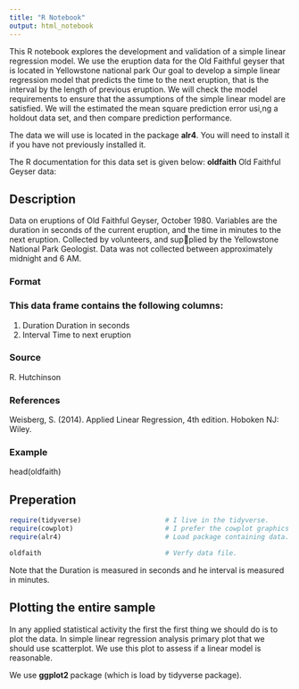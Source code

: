 ```yaml
---
title: "R Notebook"
output: html_notebook
---
```

This R notebook explores the development and validation of a simple linear regression model.  We use the eruption data for the Old Faithful geyser that is located in Yellowstone national park
Our goal to develop a simple linear regression model that predicts the time to the next eruption, that is the interval by the length of previous eruption.  We will check the model requirements to ensure that the assumptions of the simple linear model are satisfied.  We will the estimated the mean square prediction error usi,ng a holdout data set, and then compare prediction performance.

The data we will use is located in the package **alr4**.  You will need to install it if you have not previously installed it.

The R documentation for this data set is given below: **oldfaith** Old Faithful Geyser data:  

## Description 

Data on eruptions of Old Faithful Geyser, October 1980. Variables are the duration in seconds of the current eruption, and the time in minutes to the next eruption. Collected by volunteers, and supplied by the Yellowstone National Park Geologist. Data was not collected between approximately midnight and 6 AM.

### Format

### This data frame contains the following columns:

1. Duration Duration in seconds
2. Interval Time to next eruption

### Source
  R. Hutchinson
  
### References
Weisberg, S. (2014). Applied Linear Regression, 4th edition. Hoboken NJ: Wiley.

### Example
head(oldfaith) 


## Preperation


```r
require(tidyverse)                     # I live in the tidyverse.
require(cowplot)                       # I prefer the cowplot graphics theme.
require(alr4)                          # Load package containing data.

oldfaith                               # Verfy data file.
```

Note that the Duration is measured in seconds and he interval is measured in minutes. 

## Plotting the entire sample

In any applied statistical activity the first the first thing we should do is to plot the
data.  In simple linear regression analysis primary plot that we should use scatterplot. We use this plot to assess if a linear model is reasonable. 

We use **ggplot2 ** package (which is load by tidyverse package).

```r


  
```

